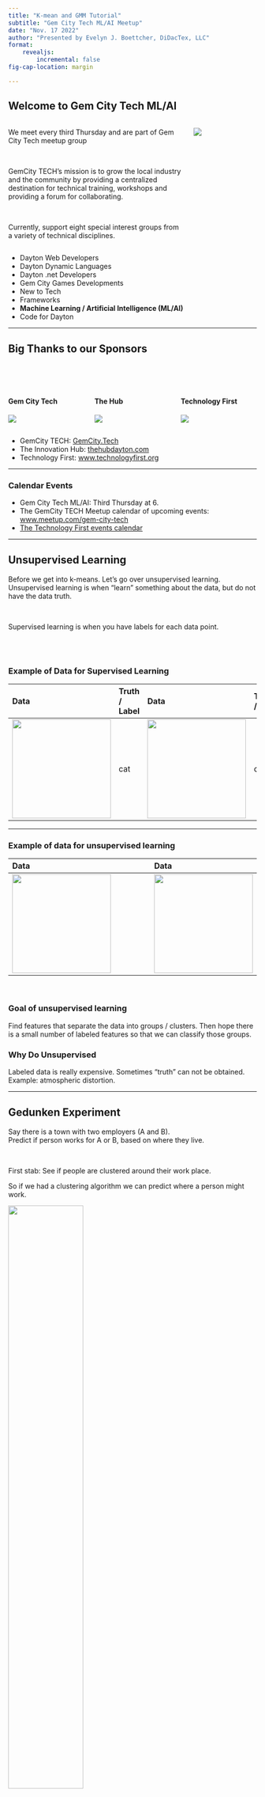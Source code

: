 ```yaml
---
title: "K-mean and GMM Tutorial"
subtitle: "Gem City Tech ML/AI Meetup"
date: "Nov. 17 2022"
author: "Presented by Evelyn J. Boettcher, DiDacTex, LLC"
format:
    revealjs:
        incremental: false
fig-cap-location: margin

---
```



## Welcome to Gem City Tech ML/AI 

:::{.columns}
::::{.column width=72%}

We meet every third Thursday and are part of Gem City Tech meetup group

<br>

GemCity TECH’s mission is to grow the local industry and the community by providing a centralized destination for
technical training, workshops and providing a forum for collaborating.

<br>

Currently, support eight special interest groups from a variety of technical disciplines.
::::
::::{.column width=26%}
![](./img/qr-code.png)
::::
:::

- Dayton Web Developers
- Dayton Dynamic Languages
- Dayton .net Developers
- Gem City Games Developments
- New to Tech
- Frameworks
- **Machine Learning / Artificial Intelligence (ML/AI)**
- Code for Dayton

---

## Big Thanks to our Sponsors

<br>
<br>

:::{.columns}
::::{.column width=28%}

#### Gem City Tech
![](./img/GCTLogo.PNG)

::::
::::{.column width=28%}

#### The Hub
 ![](./img/The-Hub-Logo-PNC.jpg) 
::::
::::{.column width=28%}
#### Technology First 
 ![](./img/tech_first_logo.jpg) 

::::
:::


* GemCity TECH: [GemCity.Tech](https://Gemcity.tech)
* The Innovation Hub: [thehubdayton.com](https://www.thehubdayton.com/)
* Technology First: [www.technologyfirst.org](https://www.technologyfirst.org/)

---

### Calendar Events

* Gem City Tech ML/AI: Third Thursday at 6.
* The GemCity TECH Meetup calendar of upcoming events: [www.meetup.com/gem-city-tech](https://www.meetup.com/gem-city-tech/events/calendar/)
* [The Technology First events calendar](https://www.technologyfirst.org/Technology-First-Events?EventViewMode=1&EventListViewMode=2&SelectedDate=8/20/2022&CalendarViewType=1)

---

## Unsupervised Learning 

Before we get into k-means.  Let's go over unsupervised learning. <br>
Unsupervised learning is when "learn" something about the data, 
but do not have the data truth.

<br>

Supervised learning is when you have labels for each data point.

<br>
<br>

### Example of Data for Supervised Learning

| Data                     | Truth / Label | Data                                 |  Truth  /Label  |
|:-------------------------|:--------------|:-------------------------------------|:--------------|
| ![](./img/cat_test2.jpg){width="200px"} | cat           | ![](./img/smores.jpg){width="200px"} | dog           |

---

### Example of data for unsupervised learning


| Data                     | Data                                   |
|:-------------------------|:--------------|
| ![](./img/cat_test2.jpg){width="200px"} | ![](./img/smores.jpg){width="200px"} | 

<br>

### Goal of unsupervised learning

Find features that separate the data into groups / clusters.
Then hope there is a small number of labeled features so that we can classify those groups.

### Why Do Unsupervised

Labeled data is really expensive.  Sometimes "truth" can not be obtained.  Example: atmospheric distortion.

----

## Gedunken Experiment

Say there is a town with two employers (A and B).  
Predict if person works for A or B, based on where they live.

<br>

First stab: See if people are clustered around their work place.

So if we had a clustering algorithm we can predict where a person might work.

:::{ }

![](./img/townpeople.png){width=55% fig-align=center}

:::


---

### K-Means

K-means is the most common clustering algorithm.
<br>
K-means clusters, n data points (e.g. All your data) into k clusters by placing each data point to the nearest k.

<br>

Example: point **p** is 5 ft from $k_i$ and 10 feet from $k_j$.  K-means would then place point **p** into the
$k_i$ group.  Once, all the points are placed into a cluster or group, the new means for each cluster ($k_i$ and $k_j$) 
are updated.  The location for each mean cluster __k__ is calculated by finding the mean from all the points that belong to that cluster.

<br>


* Seed with initial k mean points
* Find where each point belongs: cluster A or B
* Calculate a new mean for A and B
* Repeat steps 2 and 3.

### Kmeans

Kmeans is just that, k means.

---

### Background 

k-means clustering comes from signal processing.  Invented in 1967 by MacQueen.<br>
k-means clustering minimizes within-cluster
variances (squared Euclidean distances).  There is also k-medians and k-medoids.

<br>

K-means is an iterative method. (We repeated steps 2 and 3, till some threshold)

<br>

It converges, but it can converge to a local minium! <br>
k-means and Gaussian mixture model both use cluster centers to model the data.

<br>

k-means clustering assumes each mean has same distribution, while the Gaussian mixture model 
allows clusters to have different distributions.

---

### K-means math

Randomly create an initial set of k means: $\mu_1$, ..., $\mu_k$.

Alternating between assignment and update steps:

<br>

#### Assignment step: 

Assign each data point to the cluster
with the nearest mean (least squared Euclidean distance).

Each point is assigned to exactly **one** k mean.  Creating k sets ($S$)

$$
S_i = { x_p: | x_p - \mu_i |^2 <= | x_p - \mu_j |^2 \forall_j, 1 \leq j \leq k } 
$$

#### Update step: 

Recalculate the means (centroids) from the datapoints with in each set S.

$$
\mu_i = 1/ S_i \sum_p x_p
$$


---

## K-means on Town people
Sckit-learn implementation results

![](./img/truth_kmeans.png)

* Predicted Centers: [[-0.27   0.46], [ 5.73,  2.83]]
* True Centers:  (1, 1), (6, 3)

---

## Gaussian Mixture Model

K-means assumes that the K number of guassians have the same variance (e.g. width)
Gaussian Mixture Model does not assume that.

<br>

### Much Nicer

![](./img/gmm_truth.png){width:900px}

---

## What is Gaussian Mixture Model.

:::{.columns}
::::{.column width=68%}

Basically, GMM is a generalized k-means clustering algorithm which
incorporates information about the covariance structure of the data as well as the centers of the 
 latent Gaussians (scikit-learn).
 
A Gaussian mixture model is a probabilistic model that assumes all the 
data points are generated from a mixture of a finite number of Gaussian 
distributions with unknown parameters. 
::::
::::{.column width=30%}

![scikit-learn](./img/sphx_glr_plot_gmm_pdf_001.png)
[code](https://scikit-learn.org/stable/auto_examples/mixture/plot_gmm_pdf.html)
::::
:::

Each Gaussian k belongs to a set of clusters where k ∈ {1,…, K}, where K is the number of 
clusters of our dataset. Each k in the mixture comprises the following parameters:

* A mean $\mu$ that defines its center.
* A covariance $\Sigma$ that defines its width. This would be equivalent to the dimensions of an ellipsoid in a multivariate scenario.
* A mixing probability $\pi$ that defines how big or small the Gaussian function will be.


---

![Toward Data Science](./img/1_lTv7e4Cdlp738X_WFZyZHA.png)

In addition, the mixing coefficients/probabilities $\pi$  must sum to 1.  
E.g. Each data point must exist in one of the k gaussian.

$$
\sum_{k=1}^{K} \pi_k = 1 
$$


---

In practice, people use a kmeans to determine the initial seeding for the GMM. 
GMM is slower / computationally intensive than kmean.


<br>
<br>

```python
# Get Data
A_points, B_points, mu_A, mu_B = define_points()
points = np.concatenate((A_points, B_points), axis=0)

# Kmeans
kmeans = KMeans(init="random", n_clusters=2, n_init=10, max_iter=1000, random_state=42)
kmeans.fit(points)
# kmeans_plot(points, kmeans)

# GMM
gmm = GMM(n_components=2, random_state=0)
gmm.fit(points)
gmm_labels = gmm.predict(points)
gmm_plot(points, kmeans, gmm_labels)

```

<br>

### Who uses GMM 

GMM is used for 

* recommendations (e.g. which movie you will like)
* correcting for [air turbulence](https://ecommons.udayton.edu/cgi/viewcontent.cgi?article=1426&context=ece_fac_pub) in imagery
* We saw in October Modeling Nano Tube production


---

## Thank you

Though my code was only two lines, implementing GMM or K-means can be harder

<br>

Remember: The difference between practice and theory is that it is smaller in theory!

<br>
<br>

### References:

* Scikit-learn: https://scikit-learn.org/stable/modules/mixture.html
* [GMM](https://scikit-learn.org/stable/modules/mixture.html): https://scikit-learn.org/stable/modules/mixture.html
* [GMM with nice math](https://towardsdatascience.com/gaussian-mixture-models-explained-6986aaf5a95) from Toward Data Science
* Wikipedia: [K-mean](https://en.wikipedia.org/wiki/K-means_clustering)

